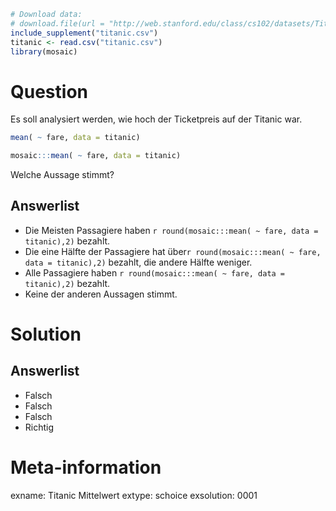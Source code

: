 ```r
# Download data:
# download.file(url = "http://web.stanford.edu/class/cs102/datasets/Titanic.csv", destfile = "titanic.csv" )
include_supplement("titanic.csv")
titanic <- read.csv("titanic.csv")
library(mosaic)
```

Question
========

Es soll analysiert werden, wie hoch der Ticketpreis auf der Titanic war.

```r
mean( ~ fare, data = titanic)
```
```r
mosaic:::mean( ~ fare, data = titanic)
```


Welche Aussage stimmt?

Answerlist
----------
* Die Meisten Passagiere haben `r round(mosaic:::mean( ~ fare, data = titanic),2)` bezahlt.
* Die eine Hälfte der Passagiere hat über`r round(mosaic:::mean( ~ fare, data = titanic),2)` bezahlt, die andere Hälfte weniger.
* Alle Passagiere haben `r round(mosaic:::mean( ~ fare, data = titanic),2)` bezahlt.
* Keine der anderen Aussagen stimmt.


Solution
========

Answerlist
----------
* Falsch
* Falsch
* Falsch
* Richtig

Meta-information
================
exname: Titanic Mittelwert
extype: schoice
exsolution: 0001
